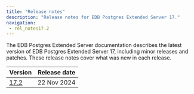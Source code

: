 ```yaml
---
title: "Release notes"
description: "Release notes for EDB Postgres Extended Server 17."
navigation:
 - rel_notes17.2
---
```

The EDB Postgres Extended Server documentation describes the latest version of EDB Postgres Extended Server 17, including minor releases and patches. These release notes cover what was new in each release. 

| Version                   | Release date |
|---------------------------|--------------|
| [17.2](rel_notes17.2)     | 22 Nov 2024  |




